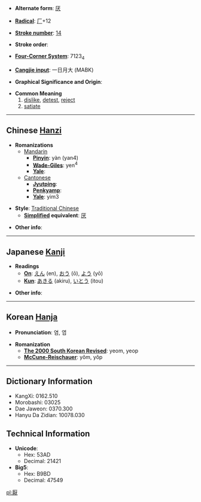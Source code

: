 * '''Alternate form''': [[厌]]

* '''[[Wiktionary:Chinese radical index| Radical]]''': [[Wiktionary:Chinese radical index 厂|厂]]+12

* '''[[Wiktionary:Chinese total strokes index|Stroke number]]''': [[Wiktionary:Chinese total strokes index 14|14]]

* '''Stroke order''': 

* '''[[Wiktionary:Chinese four corner index|Four-Corner System]]''': 7123<sub>4</sub>

* '''[[Wiktionary:Chinese Cangjie index|Cangjie input]]''': 一日月大 (MABK)

* '''Graphical Significance and Origin''': 

* '''Common Meaning'''
*#[[dislike]], [[detest]], [[reject]]
*# [[satiate]]

----

== Chinese [[Hanzi]] ==

* '''Romanizations'''
** [[Mandarin]]
*** '''[[Pinyin]]''': yàn (yan4)
*** '''[[Wade-Giles]]''': yen<sup>4</sup>
*** '''[[Yale]]''': 
**[[Cantonese]]
***'''[[Jyutping]]''':
***'''[[Penkyamp]]''': 
***'''[[Yale]]''': yim3

* '''Style''': [[Traditional Chinese]] 
** '''[[Simplified Chinese|Simplified]] equivalent''': [[厌]]

* '''Other info''': 

----

== Japanese [[Kanji]] ==

* '''Readings'''
** '''[[On]]''': [[えん]] (en), [[おう]] (ō), [[よう]] (yō)
** '''[[Kun]]''': [[あきる]] (akiru), [[いとう]] (itou)

* '''Other info''':  

----

== Korean [[Hanja]] ==

* '''Pronunciation''': 염, 엽

* '''Romanization'''
** '''[[The 2000 South Korean Revised Romanization|The 2000 South Korean Revised]]''': yeom, yeop
** '''[[McCune-Reischauer]]''': yŏm, yŏp

----

== Dictionary Information ==

* KangXi: 0162.510
* Morobashi: 03025
* Dae Jaweon: 0370.300
* Hanyu Da Zidian: 10078.030

== Technical Information ==

* '''Unicode''':
** Hex: 53AD
** Decimal: 21421
* '''Big5''':
** Hex: B9BD
** Decimal: 47549

[[pl:厭]]
